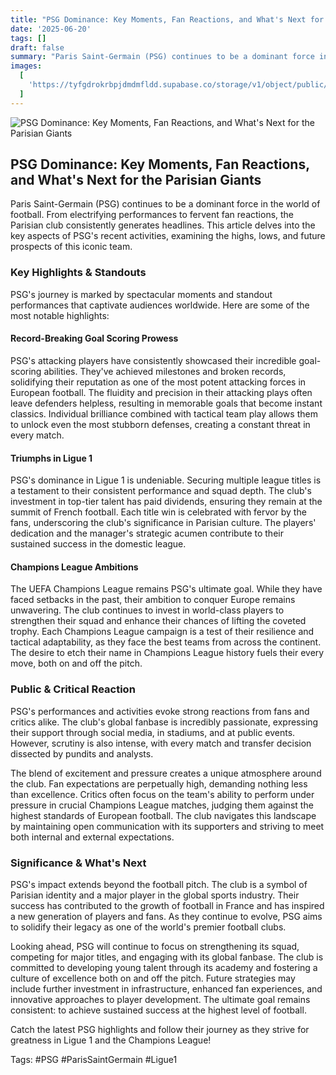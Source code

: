 ```yaml
---
title: "PSG Dominance: Key Moments, Fan Reactions, and What's Next for the Parisian Giants"
date: '2025-06-20'
tags: []
draft: false
summary: "Paris Saint-Germain (PSG) continues to be a dominant force in the world of football. From electrifying performances to fervent fan reactions, the Parisian club consistently generates headlines. This article delves into the key aspects of PSG's recent activities, examining the highs, lows, and future prospects of this iconic team."
images:
  [
    'https://tyfgdrokrbpjdmdmfldd.supabase.co/storage/v1/object/public/image/2025-06-20-00-04-09-287-04-00.jpg',
  ]
---
```


![PSG Dominance: Key Moments, Fan Reactions, and What's Next for the Parisian Giants](https://tyfgdrokrbpjdmdmfldd.supabase.co/storage/v1/object/public/image/2025-06-20-00-04-09-287-04-00.jpg)

## PSG Dominance: Key Moments, Fan Reactions, and What's Next for the Parisian Giants

Paris Saint-Germain (PSG) continues to be a dominant force in the world of football. From electrifying performances to fervent fan reactions, the Parisian club consistently generates headlines. This article delves into the key aspects of PSG's recent activities, examining the highs, lows, and future prospects of this iconic team.

### Key Highlights & Standouts

PSG's journey is marked by spectacular moments and standout performances that captivate audiences worldwide. Here are some of the most notable highlights:

#### Record-Breaking Goal Scoring Prowess

PSG's attacking players have consistently showcased their incredible goal-scoring abilities. They've achieved milestones and broken records, solidifying their reputation as one of the most potent attacking forces in European football. The fluidity and precision in their attacking plays often leave defenders helpless, resulting in memorable goals that become instant classics. Individual brilliance combined with tactical team play allows them to unlock even the most stubborn defenses, creating a constant threat in every match.

#### Triumphs in Ligue 1

PSG's dominance in Ligue 1 is undeniable. Securing multiple league titles is a testament to their consistent performance and squad depth. The club's investment in top-tier talent has paid dividends, ensuring they remain at the summit of French football. Each title win is celebrated with fervor by the fans, underscoring the club's significance in Parisian culture. The players' dedication and the manager's strategic acumen contribute to their sustained success in the domestic league.

#### Champions League Ambitions

The UEFA Champions League remains PSG's ultimate goal. While they have faced setbacks in the past, their ambition to conquer Europe remains unwavering. The club continues to invest in world-class players to strengthen their squad and enhance their chances of lifting the coveted trophy. Each Champions League campaign is a test of their resilience and tactical adaptability, as they face the best teams from across the continent. The desire to etch their name in Champions League history fuels their every move, both on and off the pitch.

### Public & Critical Reaction

PSG's performances and activities evoke strong reactions from fans and critics alike. The club's global fanbase is incredibly passionate, expressing their support through social media, in stadiums, and at public events. However, scrutiny is also intense, with every match and transfer decision dissected by pundits and analysts.

The blend of excitement and pressure creates a unique atmosphere around the club. Fan expectations are perpetually high, demanding nothing less than excellence. Critics often focus on the team's ability to perform under pressure in crucial Champions League matches, judging them against the highest standards of European football. The club navigates this landscape by maintaining open communication with its supporters and striving to meet both internal and external expectations.

### Significance & What's Next

PSG's impact extends beyond the football pitch. The club is a symbol of Parisian identity and a major player in the global sports industry. Their success has contributed to the growth of football in France and has inspired a new generation of players and fans. As they continue to evolve, PSG aims to solidify their legacy as one of the world's premier football clubs.

Looking ahead, PSG will continue to focus on strengthening its squad, competing for major titles, and engaging with its global fanbase. The club is committed to developing young talent through its academy and fostering a culture of excellence both on and off the pitch. Future strategies may include further investment in infrastructure, enhanced fan experiences, and innovative approaches to player development. The ultimate goal remains consistent: to achieve sustained success at the highest level of football.

Catch the latest PSG highlights and follow their journey as they strive for greatness in Ligue 1 and the Champions League!

Tags: #PSG #ParisSaintGermain #Ligue1
